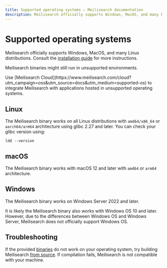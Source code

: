 ```yaml
---
title: Supported operating systems — Meilisearch documentation
description: Meilisearch officially supports Windows, MacOS, and many Linux distributions.
---
```


# Supported operating systems

Meilisearch officially supports Windows, MacOS, and many Linux distributions. Consult the [installation guide](/learn/self_hosted/install_meilisearch_locally) for more instructions.

Meilisearch binaries might still run in unsupported environments.

<Capsule intent="tip">
Use [Meilisearch Cloud](https://www.meilisearch.com/cloud?utm_campaign=oss&utm_source=docs&utm_medium=supported-os) to integrate Meilisearch with applications hosted in unsupported operating systems.
</Capsule>

## Linux

The Meilisearch binary works on all Linux distributions with `amd64/x86_64` or `aarch64/arm64` architecture using glibc 2.27 and later. You can check your glibc version using:

```
ldd --version
```

## macOS

The Meilisearch binary works with macOS 12 and later with `amd64` or `arm64` architecture.

## Windows

The Meilisearch binary works on Windows Server 2022 and later.

It is likely the Meilisearch binary also works with Windows OS 10 and later. However, due to the differences between Windows OS and Windows Server, Meilisearch does not officially support Windows OS.

## Troubleshooting

If the provided [binaries](https://github.com/meilisearch/meilisearch/releases) do not work on your operating system, try building Meilisearch [from source](/learn/self_hosted/install_meilisearch_locally#local-installation). If compilation fails, Meilisearch is not compatible with your machine.